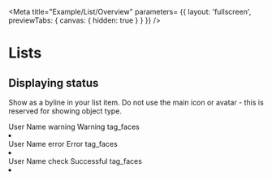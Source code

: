 <!-- button-overview.mdx -->


<Meta 
    title="Example/List/Overview"
    parameters= {{
        layout: 'fullscreen',
        previewTabs: { 
          canvas: { hidden: true } 
        }
    }}
/>

<style>{`
  .docs-story > div:first-of-type .innerZoomElementWrapper > div {
      border: none !important;
  }
`}</style>

# Lists

## Displaying status

Show as a byline in your list item. Do not use the main icon or avatar - this is reserved for showing object type.

<Canvas>
<mwc-list>
  <mwc-list-item twoline graphic="avatar" noninteractive>
    <span>User Name</span>
    <span slot="secondary" class="status-caution">
      <mwc-icon>warning</mwc-icon>
      Warning
    </span>
    <mwc-icon slot="graphic" class="inverted">tag_faces</mwc-icon>
  </mwc-list-item>
  <li divider role="separator"></li>
  <mwc-list-item twoline graphic="avatar" noninteractive>
    <span>User Name</span>
    <span slot="secondary" class="status-negative">
      <mwc-icon>error</mwc-icon>
      Error
    </span>
    <mwc-icon slot="graphic" class="inverted">tag_faces</mwc-icon>
  </mwc-list-item>
  <li divider role="separator"></li>
  <mwc-list-item twoline graphic="avatar" noninteractive>
    <span>User Name</span>
    <span slot="secondary" class="status-positive">
      <mwc-icon>check</mwc-icon>
      Successful
    </span>
    <mwc-icon slot="graphic" class="inverted">tag_faces</mwc-icon>
  </mwc-list-item>
  <li divider role="separator"></li>
</mwc-list>
</Canvas>